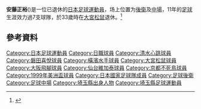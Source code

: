 {{Football player infobox
| playername          = 安藤正裕
| image               = 
| fullname            = 安藤正裕
| dateofbirth         = {{birth date and age|1972|4|2}}
| cityofbirth         = [[埼玉縣|埼玉縣]][[坂戶市|坂戶市]]
| countryofbirth      = [[日本|日本]]
| height              = {{height|m=1.76}}
| currentclub         = 退休
| youthyears          = 1988-1991<br>1991-1995
| youthclubs          = 武藏越生高等學校<br>[[國士館大學|國士館大學]]
| position            = [[後衛_(足球)|後衛]],[[中場|中場]]
| years               = 1995-1999<br>1999-2000<br>2000<br>2001<br>2002<br>2002<br>2003<br>2003<br>2004-2005
| clubs               = [[清水心跳|清水心跳]]<br>[[磐田喜悅|磐田喜悅]]<br>→[[橫濱水手|橫濱水手]] (外借)<br>[[大宮松鼠|大宮松鼠]]<br>[[大阪飛腳|大阪飛腳]]<br>→[[仙台維加泰|仙台維加泰]] (外借)<br>[[大宮松鼠|大宮松鼠]]<br>→[[京都不死鳥|京都不死鳥]] (外借)<br>[[大宮松鼠|大宮松鼠]]
| caps(goals)         = 115 {{0}}{{0}}(6)<br>{{0}}{{0}}4 {{0}}{{0}}(0)<br>{{0}}{{0}}7 {{0}}{{0}}(0)<br>{{0}}44 {{0}}{{0}}(5)<br>{{0}}{{0}}2 {{0}}{{0}}(0)<br>{{0}}12 {{0}}{{0}}(0)<br>{{0}}36 {{0}}{{0}}(3)<br>{{0}}{{0}}3 {{0}}{{0}}(0)<br>{{0}}48 {{0}}{{0}}(1)
| nationalyears       = 1999
| nationalteam        = [[日本國家足球隊|日本]]
| nationalcaps(goals) = {{0}}{{0}}1 {{0}}{{0}}(0)
| pcupdate = 2010年2月4日
| ntupdate = 2010年2月4日
}}
'''安藤正裕'''({{bd|1972年|4月1日|catIdx=A安藤}})是一位已退休的[[日本|日本]][[足球|足球]][[運動員|運動員]]，场上位置为[[後衛_(足球)|後衛]]及[[中場|中場]]，11年的[[足球|足球]]生涯效力過7支球隊，於33歲時在[[大宮松鼠|大宮松鼠]]退休。<ref>{{cite web|publisher=Guardian.co.uk|title=安藤正裕資料|url=http://guardian.touch-line.com/StatsCentre.asp?CTID=57&CPID=120&TEID=1403&PLID=110575&pStr=Player|accessdate=2009-05-15|deadurl=yes|archiveurl=https://web.archive.org/web/20120605034141/http://guardian.touch-line.com/StatsCentre.asp?CTID=57&CPID=120&TEID=1403&PLID=110575&pStr=Player|archivedate=2012-06-05}}</ref>

==參考資料==
{{reflist}}

{{足球运动员小作品}}


{{1999年美洲盃足球賽日本參賽名單}}

[[Category:日本足球運動員|Category:日本足球運動員]]
[[Category:日職球員|Category:日職球員]]
[[Category:清水心跳球員|Category:清水心跳球員]]
[[Category:磐田喜悅球員|Category:磐田喜悅球員]]
[[Category:橫濱水手球員|Category:橫濱水手球員]]
[[Category:大宮松鼠球員|Category:大宮松鼠球員]]
[[Category:大阪飛腳球員|Category:大阪飛腳球員]]
[[Category:仙台維加泰球員|Category:仙台維加泰球員]]
[[Category:京都不死鳥球員|Category:京都不死鳥球員]]
[[Category:1999年美洲盃球員|Category:1999年美洲盃球員]]
[[Category:日本國家足球隊成員|Category:日本國家足球隊成員]]
[[Category:足球後衛|Category:足球後衛]]
[[Category:足球中場|Category:足球中場]]
[[Category:埼玉縣出身人物|Category:埼玉縣出身人物]]
[[Category:埼玉縣足球運動員|Category:埼玉縣足球運動員]]